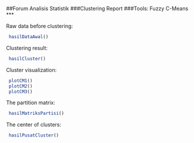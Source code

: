 ##Forum Analisis Statistik
###Clustering Report
###Tools: Fuzzy C-Means
***

Raw data before clustering:
```r
 hasilDataAwal()
```

Clustering result:
```r
 hasilCluster()
```

Cluster visualization:     
```r
 plotCM1()
 plotCM2()
 plotCM3()
```

The partition matrix:
```r
 hasilMatriksPartisi()
```

The center of clusters:
```r
 hasilPusatCluster()
```